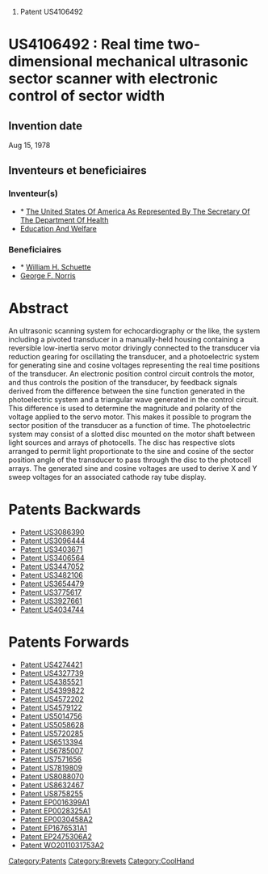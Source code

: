 # Patent US4106492





=US4106492 : Real time two-dimensional mechanical ultrasonic sector scanner with electronic control of sector width = 



== Invention date ==

Aug 15, 1978

== Inventeurs et beneficiaires ==

=== Inventeur(s) === 
* * [[The United States Of America As Represented By The Secretary Of The Department Of Health]]
* [[Education And Welfare]]
=== Beneficiaires === 
* * [[William H. Schuette]]
* [[George F. Norris]]


= Abstract =

An ultrasonic scanning system for echocardiography or the like, the system including a pivoted transducer in a manually-held housing containing a reversible low-inertia servo motor drivingly connected to the transducer via reduction gearing for oscillating the transducer, and a photoelectric system for generating sine and cosine voltages representing the real time positions of the transducer. An electronic position control circuit controls the motor, and thus controls the position of the transducer, by feedback signals derived from the difference between the sine function generated in the photoelectric system and a triangular wave generated in the control circuit. This difference is used to determine the magnitude and polarity of the voltage applied to the servo motor. This makes it possible to program the sector position of the transducer as a function of time. The photoelectric system may consist of a slotted disc mounted on the motor shaft between light sources and arrays of photocells. The disc has respective slots arranged to permit light proportionate to the sine and cosine of the sector position angle of the transducer to pass through the disc to the photocell arrays. The generated sine and cosine voltages are used to derive X and Y sweep voltages for an associated cathode ray tube display.
= Patents Backwards =

* [[Patent US3086390]]
* [[Patent US3096444]]
* [[Patent US3403671]]
* [[Patent US3406564]]
* [[Patent US3447052]]
* [[Patent US3482106]]
* [[Patent US3654479]]
* [[Patent US3775617]]
* [[Patent US3927661]]
* [[Patent US4034744]]
= Patents Forwards =

* [[Patent US4274421]]
* [[Patent US4327739]]
* [[Patent US4385521]]
* [[Patent US4399822]]
* [[Patent US4572202]]
* [[Patent US4579122]]
* [[Patent US5014756]]
* [[Patent US5058628]]
* [[Patent US5720285]]
* [[Patent US6513394]]
* [[Patent US6785007]]
* [[Patent US7571656]]
* [[Patent US7819809]]
* [[Patent US8088070]]
* [[Patent US8632467]]
* [[Patent US8758255]]
* [[Patent EP0016399A1]]
* [[Patent EP0028325A1]]
* [[Patent EP0030458A2]]
* [[Patent EP1676531A1]]
* [[Patent EP2475306A2]]
* [[Patent WO2011031753A2]]
[[Category:Patents]][[Category:Brevets]][[Category:CoolHand]]